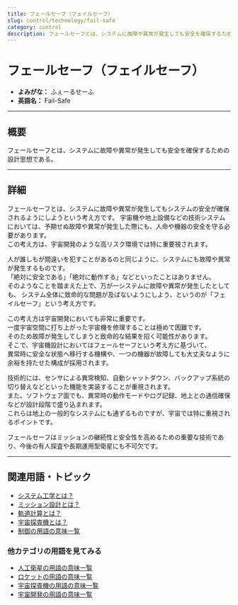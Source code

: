 ```yaml
---
title: フェールセーフ（フェイルセーフ）
slug: control/technology/fail-safe
category: control
description: フェールセーフとは、システムに故障や異常が発生しても安全を確保するための設計思想である。
---
```



<Head>
  <script type="application/ld+json">
    {`{
      "@context": "https://schema.org",
      "@type": "DefinedTerm",
      "name": "フェールセーフ（フェイルセーフ）",
      "inDefinedTermSet": "https://www.space-portal.org",
      "termCode": "control/technology/fail-safe",
      "description": "フェールセーフとは、システムに故障や異常が発生しても安全を確保するための設計思想である。",
      "url": "https://www.space-portal.org/docs/control/technology/fail-safe"
    }`}
  </script>
</Head>

# フェールセーフ（フェイルセーフ）

- **よみがな：** ふぇーるせーふ  
- **英語名：** Fail-Safe  

---

## 概要

フェールセーフとは、システムに故障や異常が発生しても安全を確保するための設計思想である。

---

## 詳細

フェールセーフとは、システムに故障や異常が発生してもシステムの安全が確保されるようにしようという考え方です。
宇宙機や地上設備などの技術システムにおいては、予期せぬ故障や異常が発生した際にも、人命や機器の安全を守る必要があります。  
この考え方は、宇宙開発のような高リスク環境では特に重要視されます。  

人が誰しもが間違いを犯すことがあるのと同じように、システムにも故障や異常が発生するものです。  
「絶対に安全である」「絶対に動作する」などといったことはありません。  
そのようなことを踏まえた上で、万が一システムに故障や異常が発生したとしても、
システム全体に致命的な問題が及ばないようにしよう、というのが「フェイルセーフ」という考え方です。  

この考え方は宇宙開発においても非常に重要です。  
一度宇宙空間に打ち上がった宇宙機を修理することは極めて困難です。  
そのため故障が発生してしまうと致命的な結果を招く可能性があります。  
そこで、宇宙機設計においてはフェールセーフという考え方に基づいて、  
異常時に安全な状態へ移行する機構や、一つの機器が故障しても大丈夫なように余裕を持たせた構成が採用されます。  

技術的には、センサによる異常検知、自動シャットダウン、バックアップ系統の切り替えなどといった機能を実装することが重視されます。  
また、ソフトウェア面でも、異常時の動作モードやログ記録、地上との通信確保などが設計段階で盛り込まれます。  
これらは地上の一般的なシステムにも通ずるものですが、宇宙では特に重視されるポイントです。  

フェールセーフはミッションの継続性と安全性を高めるための重要な技術であり、今後の有人探査や長期運用型衛星にも不可欠です。

---

## 関連用語・トピック

- [システム工学とは？](/docs/control/system-engineering)
- [ミッション設計とは？](/docs/control/mission-design)
- [軌道計算とは？](/docs/orbit/operation/orbit-calculation)
- [宇宙探査機とは？](/docs/explorer/space-probe)
- [制御の用語の意味一覧](/docs/category/control)

### 他カテゴリの用語を見てみる
- [人工衛星の用語の意味一覧](/docs/category/satellite)
- [ロケットの用語の意味一覧](/docs/category/rocket)
- [宇宙探査機の用語の意味一覧](/docs/category/explorer)
- [宇宙開発の用語の意味一覧](/docs/category/glossary)
